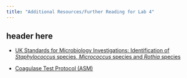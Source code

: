 ```yaml
---
title: "Additional Resources/Further Reading for Lab 4"
---
```


## header here

* <a href="https://www.rcpath.org/static/db5f13cb-53ca-4e9e-a0937b78b610d0ac/4dde3cf8-f775-4f31-9a351b100e2742af/uk-smi-id-7i4-identification-of-staphylococcus-species-micrococcus-species-and-rothia-species-may-2020-pdf.pdf">UK Standards for Microbiology Investigations: Identification of <i>Staphylococcus</i> species, <i>Micrococcus</i> species and <i>Rothia</i> species</a>

* <a href="https://asm.org/ASM/media/Protocol-Images/Coagulase-Test-Protocol.pdf?ext=.pdf">Coagulase Test Protocol (ASM)</a>